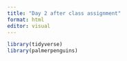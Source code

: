 ```yaml
---
title: "Day 2 after class assignment"
format: html
editor: visual
---
```


```r
library(tidyverse)
library(palmerpenguins)
```

